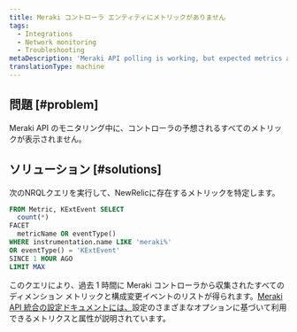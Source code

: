 ```yaml
---
title: Meraki コントローラ エンティティにメトリックがありません
tags:
  - Integrations
  - Network monitoring
  - Troubleshooting
metaDescription: 'Meraki API polling is working, but expected metrics are missing.'
translationType: machine
---
```


## 問題 [#problem]

Meraki API のモニタリング中に、コントローラの予想されるすべてのメトリックが表示されません。

## ソリューション [#solutions]

次のNRQLクエリを実行して、NewRelicに存在するメトリックを特定します。

```sql
FROM Metric, KExtEvent SELECT
  count(*)
FACET
  metricName OR eventType()
WHERE instrumentation.name LIKE 'meraki%'
OR eventType() = 'KExtEvent'
SINCE 1 HOUR AGO
LIMIT MAX
```

このクエリにより、過去 1 時間に Meraki コントローラから収集されたすべてのディメンション メトリックと構成変更イベントのリストが得られます。[Meraki API 統合の設定ドキュメントには、](/docs/network-performance-monitoring/advanced/advanced-config/#meraki)設定のさまざまなオプションに基づいて利用できるメトリクスと属性が説明されています。